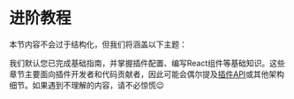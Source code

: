 # 进阶教程

本节内容不会过于结构化，但我们将涵盖以下主题：


<DocCardList />

我们默认您已完成基础指南，并掌握插件配置、编写React组件等基础知识。这些章节主要面向插件开发者和代码贡献者，因此可能会偶尔提及[插件API](../api/plugin-methods/README.mdx)或其他架构细节。如果遇到不理解的内容，请不必惊慌😉